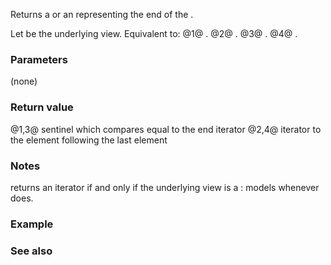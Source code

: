 {{cpp/ranges/transform_view/title|end}}
{{cpp/ranges/transform_view/navbar}}

{{dcl begin}}
{{dcl|num=1|since=c++20|1=
constexpr /*sentinel*/&lt;false&gt; end();
}}
{{dcl|num=2|since=c++20|1=
constexpr /*iterator*/&lt;false&gt; end() requires ranges::common_range&lt;V&gt;;
}}
{{dcl|num=3|since=c++20|1=
constexpr /*sentinel*/&lt;true&gt; end() const
    requires ranges::range&lt;const V&gt; &amp;&amp;
             std::regular_invocable&lt;const F&amp;, ranges::range_reference_t&lt;const V&gt;&gt;;
}}
{{dcl|num=4|since=c++20|1=
constexpr /*iterator*/&lt;true&gt; end() const
    requires ranges::common_range&lt;const V&gt; &amp;&amp;
             std::regular_invocable&lt;const F&amp;, ranges::range_reference_t&lt;const V&gt;&gt;;
}}
{{dcl end}}

Returns a {{rlp|sentinel}} or an {{rlp|iterator}} representing the end of the {{tt|transform_view}}.

Let {{rlpi|/#Data members|base_}} be the underlying view. Equivalent to:
@1@ {{c|return /*sentinel*/&lt;false&gt;{ranges::end(base_)};}}.
@2@ {{c|return /*iterator*/&lt;false&gt;{*this, ranges::end(base_)};}}.
@3@ {{c|return /*sentinel*/&lt;true&gt;{ranges::end(base_)};}}.
@4@ {{c|return /*iterator*/&lt;true&gt;{*this, ranges::end(base_)};}}.

===Parameters===
(none)

===Return value===
@1,3@ sentinel which compares equal to the end iterator
@2,4@ iterator to the element following the last element

===Notes===
{{tt|end()}} returns an iterator if and only if the underlying view is a {{lconcept|common_range}}: {{c/core|transform_view&lt;V,F&gt;}} models {{lconcept|common_range}} whenever {{tt|V}} does.

===Example===
{{example
|code=
|output=
}}

===See also===
{{dsc begin}}
{{dsc inc|cpp/ranges/adaptor/dsc begin|transform_view}}
{{dsc inc|cpp/ranges/dsc end}}
{{dsc end}}

{{langlinks|es|ja|zh}}